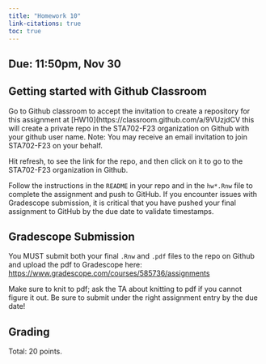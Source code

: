 ```yaml
---
title: "Homework 10"
link-citations: true
toc: true
---
```




## Due: 11:50pm, Nov 30


## Getting started with Github Classroom

Go to Github classroom to  accept the invitation to create a repository for this assignment  at [HW10](https://classroom.github.com/a/9VUzjdCV
this will create a private repo in the STA702-F23 organization on Github with your github user name. Note: You may receive an email invitation to join STA702-F23 on your behalf. 

Hit refresh, to see the link for the repo, and then click on it to go to the STA702-F23 organization in Github.

Follow the instructions in the `README` in your repo and in the `hw*.Rnw` file to complete the assignment and
push to GitHub. If you encounter issues with Gradescope submission, it is critical
that you have pushed your final assignment to GitHub by the due date to validate timestamps.


## Gradescope Submission

You MUST submit both your final `.Rnw` and `.pdf` files to the repo on Github and upload the pdf to Gradescope here: [https://www.gradescope.com/courses/585736/assignments](https://www.gradescope.com/courses/585736/assignments)

Make sure to knit to pdf; ask the TA about knitting to pdf if you cannot figure it out. Be sure to submit under the right assignment entry by the due date!  


## Grading

Total: 20 points.
  